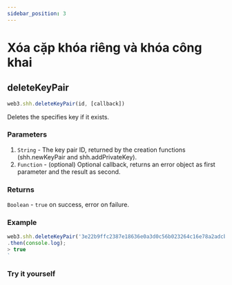 ```yaml
---
sidebar_position: 3
---
```


# Xóa cặp khóa riêng và khóa công khai
## deleteKeyPair
```javascript
web3.shh.deleteKeyPair(id, [callback])
```
Deletes the specifies key if it exists.

### Parameters
1. `String` - The key pair ID, returned by the creation functions (shh.newKeyPair and shh.addPrivateKey).
2. `Function` - (optional) Optional callback, returns an error object as first parameter and the result as second.
### Returns
`Boolean` - `true` on success, error on failure.

### Example
```javascript
web3.shh.deleteKeyPair('3e22b9ffc2387e18636e0a3d0c56b023264c16e78a2adcba1303cefc685e610f')
.then(console.log);
> true
`
```
### Try it yourself
<DeletePrivateKey/> 